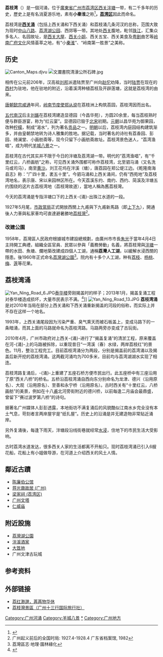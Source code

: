 {{not|荔枝角灣}}
'''荔枝湾'''（{{lang-en|'''Lychee Bay'''}}）是一個河涌，位于[[广东省|廣東省]][[广州市|广州市]][[荔湾区|荔湾区]][[西关|西关]][[泮塘|泮塘]]一带，有二千多年的历史，歷史上是有名消夏游乐地，素有'''小秦淮'''之称<ref>{{Cite web|url=http://www.gzzxws.gov.cn/gzws/gzws/ml/35/200809/t20080916_7937.htm|title=荔枝湾简述|accessdate=|author=余振驺|date=|publisher=廣州文史|archive-date=2017-07-07|archive-url=https://web.archive.org/web/20170707034129/http://www.gzzxws.gov.cn/gzws/gzws/ml/35/200809/t20080916_7937.htm|dead-url=no}}</ref>'''，[[荔湾区|荔湾区]]'''因此而命名。

荔枝湾是'''[[西关涌|西关涌]]'''（包括上西关涌和下西关涌）和荔枝涌几条河汊的总称，范围大致为现时[[中山路_(广州)|中山八路]]、[[荔湾湖公园|荔湾湖公园]]、西郊等一带。其地处[[西关|西关]]腹地，毗邻[[珠江|珠江]]，汇集众多名人、名园故址，是[[西关大屋|西关大屋]]、[[西关小姐|西关小姐]]、西关五宝、西关美食及[[粤剧|粤剧]]曲艺等[[岭南|岭南]][[广府文化|广府文化]]风情荟萃之地，有“小[[秦淮|秦淮]]”、“岭南第一胜景”之美称。

== 历史 ==
[[File:Canton_Maps.djvu|thumb]]
[[File:文瀾書院清濠公所石碑.jpg|thumb]]

相传在公元前206年，汉高祖[[刘邦|刘邦]]派遣陆贾至广州向[[赵佗|赵佗]]劝降，当时[[陆贾|陆贾]]在现在的[[西村_(廣州)|西村]]为驻地，他在驻地的附近，沿着溪湾种植荔枝及开辟莲塘，这就是荔枝湾的由来。

[[唐朝|唐朝]][[唐懿宗|懿宗]][[咸通|咸通]]年间，[[岭南|岭南]][[节度使|节度使]][[郑从谠|郑从谠]]在荔枝洲上构筑荔园，荔枝湾因而出名。

[[五代|五代]][[南汉|南汉]]后主[[刘鋹|刘鋹]]在荔枝湾建造显德园（今昌华苑），方圆20余里，每当荔枝熟时便与群臣游宴，称为“红云宴”。显德园已毁于[[北宋|北宋]]初期。[[元朝|元朝]]以昌华苑为御果园，改种[[柠檬|柠檬]]，制成“渴水”，列为著名[[贡品|贡品]]之一。[[明朝|明朝]]以后，荔枝湾内庭园结构建筑渐多，并由皇朝禁地转为诗人雅集的胜地。据记载，当时著名的诗社有荔香园、彭园、绮澜堂、小画舫斋等，现今只留下小画舫斋故址。荔枝湾景色迷人，“荔湾渔唱”，成为明代[[羊城八景|羊城八景]]之一。

荔枝湾在古代其实并不限于今日的泮塘及荔湾湖一带。明代的“荔湾渔唱”，有“千里红云，八桥画舫”之称，可见西关涌外围都可称作荔枝湾，北至驷马涌（又名洗马或司马），南至[[黄沙_(广州)|黄沙]]。刘王花坞在泮溪（塘），唐荔园在郑公堤江边。《乾隆南海县志》称：“广四十里，袤五十里”。今驷马涌和上西关涌间，仍有“西苑地”及荔枝湾地名，表示唐、宋以来园林区所在。今天荔溪东约、南约、西约、简溪及泮塘五约围绕的这片古荔枝湾地（荔枝灣故道），當地人稱為舊荔枝灣。

今天的荔湾涌是专指泮塘口下的上西关-{涌}-出珠江水道的一段。

1927年5月尾，[[廣州市政府|市政當局]]正式開放西關上九甫與下九甫新馬路（即[[上下九步行街#開通馬路|上下九]]），開通後人力車與私家車均可直達避暑勝地[[荔枝灣|荔枝灣]]<ref>广州起义前后的全国时局: 1927.4-1928.4 广东省档案馆, 1982</ref>。

=== 改建公園 ===
1958年，荔灣區人民政府根據城市建設總規劃，由廣州市市長[[朱光_(官员)|朱光]]于當年4月4日主持開工典禮，組織全區官員、民眾以參與「義務勞動」名義，將荔枝灣與[[泮塘|泮塘]]一帶的水田、魚塘、爛地築改建成四個人工湖，通稱'''荔灣人工湖'''，以緩解水浸西關的隱患。後1960年正式命名[[荔灣湖公園|荔灣湖公園]]<ref>荔灣區志·地理·園林綠化</ref>。院内有十多个人工湖，种有[[荔枝|荔枝]]、[[杨桃|杨桃]]、[[梅|梅]]、[[莲|莲]]等花果。

== 荔枝湾涌 ==
[[File:Yan_Ning_Road_6.JPG|thumb]][[广州泰华楼|泰华楼]]旁刚揭盖时的样子；2013年1月，揭盖复涌工程对泰华楼造成损坏，大量市民表示不满。<ref>{{cite news|url=http://news.xkb.com.cn/shendu/2013/0126/247672.html|title=荔湾区已有方案全面修复泰华楼|date=2013-01-26|publisher=新快報|accessdate=2013-02-07|deadurl=yes|archiveurl=https://web.archive.org/web/20130507111859/http://news.xkb.com.cn/shendu/2013/0126/247672.html|archivedate=2013-05-07}}</ref>]]
[[File:Yan_Ning_Road_13.JPG|thumb]]
'''荔枝湾涌'''是对2010年当局在部分上西关涌和下西关涌重新揭盖的河段的俗称，而实际上并不存在这样一个地名。

1993年，上西关涌尾段因为污染严重、臭气熏天而被石板盖上，变成马路下的一条暗涌，而其上面的马路就命名为荔枝湾路。马路两旁亦变成了古玩街。

2010年4月，广州市政府对上西关-{涌}-进行了“揭盖复涌”的清淤工程，原来覆盖在河-{涌}-上的马路被拆除，以重现昔日“一湾溪（春）水绿，两岸荔枝红”的景色。11月，整治工程完工。目前荔枝湾涌分为两段，分别是揭盖前的荔湾涌以及揭盖后新开挖的荔枝湾涌。这两截河涌均为700多米，目前均与荔湾湖湖水实现了相连。

荔枝湾路复涌后，-{涌}-上重建了五座石桥方便市民出行。此五座桥中有三座沿用了原“西关八桥”的桥名。五桥沿荔枝湾涌自西向东分别命名为龙津、德兴（沿用原名）、大观（沿用原名）、至善和永宁桥（沿用原名）。古时西关有“十里红云，八桥画舫”的美景，例如在十八[[甫|甫]]北河旁街附近的德兴桥，以前每逢二月庙会最鼎盛，曾留下“赛过波罗第八桥”的诗句。

据著名广州媒体人彭彭透露，本地街坊不满复涌后的风貌酷似江南水乡完全没有本土气息，苛刻者言两岸屋宇是“纸扎屋”。历史上的沿涌是并无建造物非常贴近涌岸。

另外复涌後，每逢下雨天，泮塘段沿线街巷就经常[[內澇|水浸]]，住地下的市民生活大受影响。

古时荔湾水道发达，很多西关人家的生活都离不开船只。现时荔枝湾涌已引入6艘花船，花船上有小姐做导游，在河道上介绍西关的风土人情。

== 鄰近古蹟 ==
* [[陈廉伯公馆|陈廉伯公馆]]
* [[蒋光鼐故居_(广州)|蒋光鼐故居 (广州)]]
* [[梁家祠_(荔湾区)|梁家祠 (荔湾区)]]
* [[广州文塔|广州文塔]]
* [[仁威庙|仁威庙]]

== 附近設施 ==

* [[荔灣湖公園|荔灣湖公園]]
* [[泮溪酒家|泮溪酒家]]
* [[大笪地|大笪地]]
* 广州文津古玩城

== 参考资料 ==
{{reflist}}

== 外部链接 ==
*[http://hk.crntt.com/doc/1003/2/1/5/100321588_4.html 荔红渺邈，苒苒物华休] {{Wayback|url=http://hk.crntt.com/doc/1003/2/1/5/100321588_4.html |date=20170305063245 }}
*[https://web.archive.org/web/20160825214344/http://www.u0086.com/ 荔枝灣景區（广州十三行国际旅行社）]

{{coord|23|7|19.13|N|113|13|46.65|E|display=title|region:CH_type}}

{{历代羊城八景}}

{{广州}}
[[Category:广州河涌|Category:广州河涌]]
[[Category:羊城八景|Category:羊城八景]]
[[Category:荔湾区|*]]
[[Category:广州地方|Category:广州地方]]